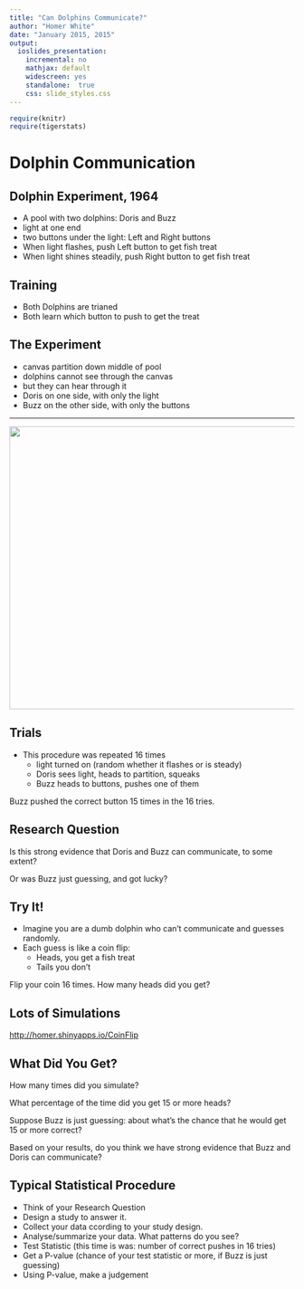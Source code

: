 ```yaml
---
title: "Can Dolphins Communicate?"
author: "Homer White"
date: "January 2015, 2015"
output:
  ioslides_presentation:
    incremental: no
    mathjax: default
    widescreen: yes
    standalone:  true
    css: slide_styles.css
---
```


```r
require(knitr)
require(tigerstats)
```


# Dolphin Communication

## Dolphin Experiment, 1964

* A pool with two dolphins:  Doris and Buzz
* light at one end
* two buttons under the light:  Left and Right buttons
* When light flashes, push Left button to get fish treat
* When light shines steadily, push Right button to get fish treat

## Training

* Both Dolphins are trianed
* Both learn which button to push to get the treat

## The Experiment

* canvas partition down middle of pool
* dolphins cannot see through the canvas
* but they can hear through it
* Doris on one side, with only the light
* Buzz on the other side, with only the buttons

---

<img src="dolphin_communication.gif" style="width:1000px;height:500px"/>

## Trials

* This procedure was repeated 16 times
    * light turned on (random whether it flashes or is steady)
    * Doris sees light, heads to partition, squeaks
    * Buzz heads to buttons, pushes one of them
    
Buzz pushed the correct button 15 times in the 16 tries.

## Research Question

Is this strong evidence that Doris and Buzz can communicate, to some extent?

Or was Buzz just guessing, and got lucky?

## Try It! { .practice }

* Imagine you are a dumb dolphin who can't communicate and guesses randomly.
* Each guess is like a coin flip:
    * Heads, you get a fish treat
    * Tails you don't

Flip your coin 16 times.  How many heads did you get?

## Lots of Simulations

[http://homer.shinyapps.io/CoinFlip](http://homer.shinyapps.io/CoinFlip)


## What Did You Get? { .practice }

How many times did you simulate?

What percentage of the time did you get 15 or more heads?

Suppose Buzz is just guessing:  about what's the chance that he would get 15 or more correct?

Based on your results, do you think we have strong evidence that Buzz and Doris can communicate?

## Typical Statistical Procedure

* Think of your Research Question
* Design a study to answer it.
* Collect your data ccording to your study design.
* Analyse/summarize your data.  What patterns do you see?
* Test Statistic (this time is was:  number of correct pushes in 16 tries)
* Get a P-value (chance of your test statistic or more, if Buzz is just guessing)
* Using P-value, make a judgement

    